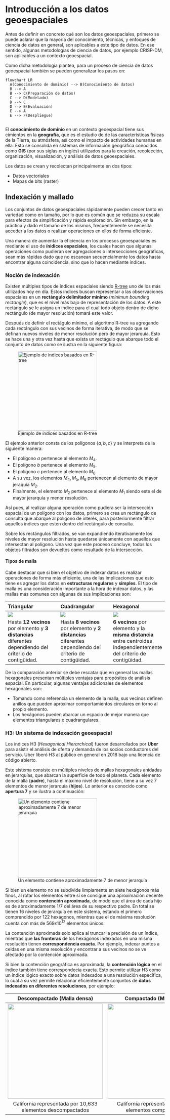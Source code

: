 # Introducción a los datos geoespaciales {.unnumbered}

Antes de definir en concreto qué son los datos geoespaciales, primero se puede
aclarar que la mayoría del conocimiento, técnicas, y enfoques de ciencia de
datos en general, son aplicables a este tipo de datos. En ese sentido, algunas
metodologías de ciencia de datos, por ejemplo CRISP-DM, son aplicables a un
contexto geoespacial.

Como dicha metodología plantea, para un proceso de ciencia de datos geoespacial
también se pueden generalizar los pasos en:

```{mermaid}
flowchart LR
  A(Conocimiento de dominio) --> B(Conocimiento de datos)
  B --> A
  B --> C(Preparación de datos)
  C --> D(Modelado)
  D --> C
  D --> E(Evaluación)
  E --> A
  E --> F(Despliegue)
  
```

El **conocimiento de dominio** en un contexto geoespacial tiene sus cimientos
en la **geografía**, que es el estudio de de las características físicas de la
Tierra, su atmósfera, así como el impacto de actividades humanas en ella.
Esto se consolida en sistemas de información geográfica conocidos como **GIS**
(por sus siglas en inglés) utilizados para la creación, recolección,
organización, visualización, y análisis de datos geoespaciales.

Los datos se crean y recolectan principalmente en dos tipos:

* Datos vectoriales
* Mapas de bits (raster)

## Indexación y mallado 

Los conjuntos de datos geoespaciales rápidamente pueden crecer tanto en
variedad como en tamaño, por lo que es común que se reduzca su escala para
efectos de simplificación y rápida exploración. Sin embargo, en la práctica y
dado el tamaño de los mismos, frecuentemente se necesita acceder a los datos
o realizar operaciones en ellos de forma eficiente.

Una manera de aumentar la eficiencia en los procesos geoespaciales es mediante
el uso de **ínidices espaciales**, los cuales hacen que algunas operaciones
como pudieran ser agregaciones o intersecciones geográficas, sean más rápidas
dado que no escanean secuencialmente los datos hasta encontrar alguna
coincidencia, sino que lo hacen mediante índices.

### Noción de indexación

Existen múltiples tipos de índices espaciales siendo [R-tree](https://en.wikipedia.org/wiki/R-tree)
uno de los más utilizados hoy en día. Estos índices buscan representar a las
observaciones espaciales en un **rectángulo delimitador mínimo** (_minimun_
_bounding rectangle_), que es el nivel más bajo de representación de los
datos. A este rectángulo se le asigna un índice para el cual todo objeto
dentro de dicho rectángulo (de mayor resolución) tomará este valor.

Después de definir el rectágulo mínimo, el algoritmo R-tree va agregando cada
rectángulo con sus vecinos de forma iterativa, de modo que se definan nuevos
niveles de menor resolución pero de mayor jerarquía. Esto se hace una y otra
vez hasta que exista un rectágulo que abarque todo el conjunto de datos como
se ilustra en la siguiente figura:

![Ejemplo de índices basados en R-tree](./figuras/01/r_tree.png){height=250}

El ejemplo anterior consta de los polígonos $\{a,b,c\}$ y se interpreta de la
siguiente manera:

* El polígono $a$ pertenece al elemento $M_4$.
* El polígono $b$ pertenece al elemento $M_5$.
* El polígono $c$ pertenece al elemento $M_6$.
* A su vez, los elementos ${M_4,M_5,M_6}$ pertenecen al elemento de mayor
jeraquía $M_2$.
* Finalmente, el elemento $M_2$ pertenece al elemento $M_1$ siendo este el de
mayor jerarquía y menor resolución.

Así pues, al realizar alguna operación como pudiera ser la intersección
espacial de un polígono con los datos, primero se crea un rectángulo de
consulta que abarque al polígono de interés, para posteriormente filtrar
aquellos índices que esten dentro del rectángulo de consulta.

Sobre los rectángulos filtrados, se van expandiendo iterativamente los niveles
de mayor resolución hasta quedarse únicamente con aquellos que intersectan al
polígono. Una vez que este proceso concluye, todos los objetos filtrados son
devueltos como resultado de la intersección.

#### Tipos de malla

Cabe destacar que si bien el objetivo de indexar datos es realizar operaciones
de forma más eficiente, una de las implicaciones que esto tiene es agregar los
datos en **estructuras regulares** y **simples**. El tipo de malla es una
consideración importante a la hora de indexar datos, y las mallas más comunes
con algunas de sus implicaciones son:

| Triangular | Cuadrangular | Hexagonal |
| :--- | :--- | :--- |
|![](./figuras/01/neighbors-triangle.png)|![](./figuras/01/neighbors-square.png)|![](./figuras/01/neighbors-hexagon.png)|
|Hasta **12 vecinos** por elemento y **3 distancias** diferentes dependiendo del criterio de contigüidad.|Hasta **8 vecinos** por elemento y **2 distancias** diferentes dependiendo del criterio de contigüidad.|**6 vecinos** por elemento y la **misma distancia** entre centroides independientemente del criterio de contigüidad.|

De la comparación anterior se debe rescatar que en general las mallas
hexagonales presentan múltiples ventajas para propósitos de análisis espacial.
En particular, algunas ventajas adicionales de elementos hexagonales son:

* Tomando como referencia un elemento de la malla, sus vecinos definen anillos
que pueden aproximar comportamientos circulares en torno al propio elemento.
* Los hexágonos pueden abarcar un espacio de mejor manera que elementos
triangulares o cuadrangulares.

### H3: Un sistema de indexación geoespacial

Los índices H3 (_Hexagonical Hierarchical_) fueron desarrollados por **Uber**
para asistir el análisis de oferta y demanda de los socios conductores del
servicio. Uber liberó H3 al público en general en 2018 bajo una licencia de
código abierto.

Este sistema consiste en múltiples niveles de mallas hexagonales anidadas en
jerarquías, que abarcan la superficie de todo el planeta. Cada elemento de la
malla (**padre**), hasta el máximo nivel de resolución, tiene a su vez 7
elementos de menor jerarquía (**hijos**). Lo anterior es conocido como
**apertura 7** y se ilustra a continuación:

![Un elemento contiene aproximadamente 7 de menor jerarquía](./figuras/01/ejemplo_h3.png){height=250}

Si bien un elemento no se subdivide limpiamente en siete hexágonos más finos,
al rotar los elementos entre sí se consigue una aproximación decente conocida
como **contención aproximada**, de modo que el área de cada hijo es de
aproximadamente 1/7 del área de su respectivo padre. En total se tienen 16
niveles de jerarquía en este sistema, estando el primero comprendido por 122
hexágonos, mientras que el de máxima resolución cuenta con más de $569x10^{12}$
elementos únicos.

La contención aproximada solo aplica al truncar la precisión de un índice,
mientras que **las fronteras** de los hexágonos indexados en una misma
resolución tienen **correspondencia exacta**. Por ejemplo, indexar puntos a
celdas en una misma resolución y encontrar a sus vecinos no se ve afectado
por la contención aproximada.

Si bien la contención geográfica es aproximada, la **contención lógica** en el
índice también tiene correspondecia exacta. Esto permite utilizar H3 como un
índice lógico exacto sobre datos indexados a una resolución específica, lo cual
a su vez permite relacionar eficientemente conjuntos de
**datos indexados en diferentes resoluciones**, por ejemplo:

| Descompactado (Malla densa) | Compactado (Malla rala)|
| :---: | :---: |
|![](./figuras/01/ejemplo_descompactado.png){height=300}|![](./figuras/01/ejemplo_compactado.png){height=300}|
|California representada por 10,633 elementos descompactados|California representada por 901 elementos compactados|
